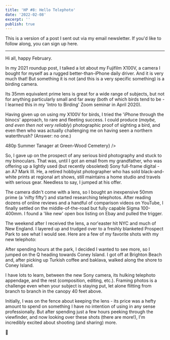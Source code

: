 ```yaml
---
title: 'HP #8: Hello Telephoto'
date: '2022-02-08'
excerpt: ''
publish: true
---
```




<section class="blog-section">

This is a version of a post I sent out via my email newsletter. If you'd like to follow along, you can sign up <XA href="https://tinyletter.com/prichey">here</XA>.

<hr />

Hi all, happy February.

In my <XA href="/blog/2021">2021 roundup post</XA>, I talked a lot about my Fujifilm X100V, a camera I bought for myself as a rugged better-than-iPhone daily driver. And it is very much that! But something it is not (and this is a very specific something) is a birding camera.

Its 35mm equivalent prime lens is great for a wide range of subjects, but not for anything particularly small and far away (both of which birds tend to be - I learned this in my 'Intro to Birding' Zoom seminar in April 2020).

<div class="blog-full">
  <ZoomImage
    src={x100vCardinal}
    zoomSrc={x100vCardinalZoom}
    caption="Cardinal at Prospect Park, X100V"
  />
</div>

Having given up on using my X100V for birds, I tried the 'iPhone through the binocs' approach, to rare and fleeting success. I could produce (_maybe, and even then not very reliably_) photographic proof of sighting a bird, and even then who was actually challenging me on having seen a northern waterthrush? (Answer: no one.)

<div class="blog-inset">
  <ZoomImage
    src={summerTanager}
    caption={<span>480p <XA href="https://www.allaboutbirds.org/guide/Summer_Tanager/id">Summer Tanager</XA> at Green-Wood Cemetery</span>}
  />
</div>

So, I gave up on the prospect of any serious bird photography and stuck to my binoculars. That was, until I got an email from my grandfather, who was offering up a lightly used (but recently obsoleted) Sony full-frame digital - an A7 Mark III. He, <XA href="https://web.archive.org/web/20220119234548/www.jimrichey.com/">a retired hobbyist photographer</XA> who has sold black-and-white prints at regional art shows, still maintains a home studio and travels with serious gear. Needless to say, I jumped at his offer.

The camera didn't come with a lens, so I bought an inexpensive 50mm prime (a 'nifty fifty') and started researching telephotos. After reading dozens of online reviews and a handful of comparison videos on YouTube, I finally settled on the middle-of-the-road but fully capable Sigma 100-400mm. I found a 'like new' open box listing on Ebay and pulled the trigger.

The weekend after I received the lens, <XA href="https://www.nytimes.com/2022/01/27/us/noreaster-snowstorm-weekend-nyc.html">a nor'easter</XA> hit NYC and much of New England. I layered up and trudged over to a freshly blanketed Prospect Park to see what I would see. Here are a few of my favorite shots with my new telephoto:

<div class="blog-full">
  <ZoomCarousel items={[
    {src: dove, zoomSrc: doveZoom, caption: 'Mourning Dove'},
    {src: cardinalPuff, zoomSrc: cardinalPuffZoom, caption: 'Cardinal'},
    {src: sparrow, zoomSrc: sparrowZoom, caption: 'White-throated Sparrow'},
    {src: hawk, zoomSrc: hawkZoom, caption: "Cooper's Hawk, blurry"}
  ]} />
</div>

After spending hours at the park, I decided I wanted to see more, so I jumped on the Q heading towards Coney Island. I got off at Brighton Beach  and, after picking up Turkish coffee and <XA href="https://goo.gl/maps/nW8Br2kPaXVDbLpQ6">baklava</XA>, walked along the shore to Coney Island.

<div class="blog-full">
  <ZoomCarousel items={[
    {src: gull, zoomSrc: gullZoom, caption: "Ring-billed Gull"},
    {src: wonderWheel, zoomSrc: wonderWheelZoom, caption: "Not a bird, sorry"},
    {src: barge, zoomSrc: bargeZoom, caption: "Large barge"}
    ]} />
</div>

I have lots to learn, between the new Sony camera, its hulking telephoto appendage, and the rest (composition, editing, etc.). Framing photos is a challenge  even when your subject is staying put, let alone flitting from branch to branch in the canopy 40 feet above. 

Initially, I was on the fence about keeping the lens - its price was a hefty amount to spend on something I have no intention of using in any sense professionally. But after spending just a few hours peeking through the viewfinder, and now looking over these shots (there are more!), I'm incredibly excited about shooting (and sharing) more.

🎈

</section>